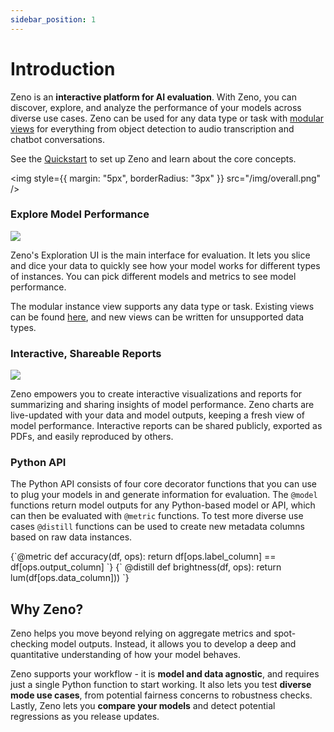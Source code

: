 ```yaml
---
sidebar_position: 1
---
```



# Introduction

Zeno is an **interactive platform for AI evaluation**.
With Zeno, you can discover, explore, and analyze the performance of your models across diverse use cases.
Zeno can be used for any data type or task with [modular views](/docs/views/) for everything from object detection to audio transcription and chatbot conversations.

See the [Quickstart](/docs/quickstart) to set up Zeno and learn about the core concepts.

<img style={{ margin: "5px", borderRadius: "3px" }} src="/img/overall.png" />

### Explore Model Performance

<div className="intro-container" style={{display: 'flex'}}>
<img className="intro-image"  src="/img/explore.png" />
<div>
<p>
    Zeno's Exploration UI is the main interface for evaluation.
    It lets you slice and dice your data to quickly see how your model works for different types of instances.
    You can pick different models and metrics to see model performance.
</p>

<p>
    The modular instance view supports any data type or task.
    Existing views can be found <a href="/docs/views">here</a>, and new views can be written for unsupported data types.

</p>
</div>
</div>

### Interactive, Shareable Reports

<div className="intro-container" style={{ display: "flex" }}>
  <img className="intro-image" src="/img/analyze.png" />
  <p>
    Zeno empowers you to create interactive visualizations and reports for summarizing and sharing insights of model performance. Zeno charts are live-updated with your data and model outputs, keeping a fresh view of model performance. Interactive reports can be shared publicly, exported as PDFs, and easily reproduced by others.
  </p>
</div>

### Python API

<div className="intro-container" style={{ display: "flex" }}>
  <p style={{ marginRight: "20px" }}>
    The Python API consists of four core decorator functions that you can use to plug your models in and generate information for evaluation. 
    The <code>@model</code> functions return model outputs for any Python-based model or API, which can then be evaluated with <code>@metric</code> functions.
    To test more diverse use cases <code>@distill</code> functions can be used to create new metadata columns based on raw data instances.
  </p>
  <CodeBlock language="python" title="Example Zeno API functions">
    {`@metric
def accuracy(df, ops):
    return df[ops.label_column] 
                == df[ops.output_column]
`}
    {`
@distill
def brightness(df, ops):
    return lum(df[ops.data_column]))
`}
  </CodeBlock>

</div>

## Why Zeno?

Zeno helps you move beyond relying on aggregate metrics and spot-checking model outputs.
Instead, it allows you to develop a deep and quantitative understanding of how your model behaves.

Zeno supports your workflow - it is **model and data agnostic**, and requires just a single Python function to start working.
It also lets you test **diverse mode use cases**, from potential fairness concerns to robustness checks.
Lastly, Zeno lets you **compare your models** and detect potential regressions as you release updates.
